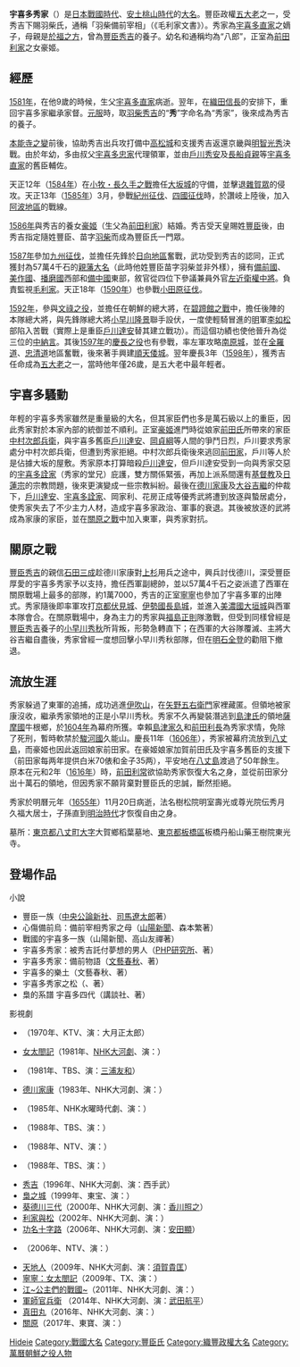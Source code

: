 {{日本武士
|名稱=宇喜多秀家
|圖片名稱=Ukita Hideie.jpg
|圖片大小= 
|圖片說明=宇喜多秀家
|時代=[[安土桃山時代|安土桃山時代]] - [[江戶時代|江戶時代]]前期
|出生日期=[[元龟|元龟]]三年（[[1572年|1572年]]）
|出生地點=
|逝世日期=[[明历|明历]]元年十一月二十日（1655年12月17日）
|逝世地點=
|改名=家氏（初名）→ 秀家 → 成元（号）
|别名=家氏、羽柴秀家、豐臣秀家<br>通称：八郎、備前宰相<br>号：成元、休復/久福
|戒名=尊光院殿秀月久福大居士
|墓所=[[東京都|東京都]]八丈町大賀乡稻場墓地<br>丹船山药王樹院東光寺（東京都[[板橋区|板橋区]]板橋二丁目） 
|官位=[[从三位|从三位]]・[[侍从|侍从]]、[[参議|参議]]、[[左近衛權中將|左近衛權中將]]<br>->[[权中納言|权中納言]] 
|幕府職位=
|主君=[[豐臣秀吉|豐臣秀吉]]→[[豐臣秀賴|秀賴]]
|藩=
|氏族=[[宇喜多氏|宇喜多氏]]（[[羽柴氏|羽柴氏]]、豐臣氏）
|父母=父：[[宇喜多直家|宇喜多直家]]、母：[[法鮮尼|円融院]]<br>养父：豐臣秀吉
|兄弟={{tsl|jp|三浦桃寿丸|三浦桃寿丸}}（異父兄，[[三浦貞勝|三浦貞勝]]之子）、'''秀家'''、{{tsl|jp|宇喜多基家|宇喜多基家}}（直家养子）、{{tsl|jp|容光院|容光院}}等人
|正室={{tsl|jp|豪姫|豪姫}}（[[前田利家|前田利家]]四女，豐臣秀吉养女）
|側室=
|嗣子=[[宇喜多秀高|秀高]]、[[宇喜多秀繼|秀繼]]等人
|嗣女=貞姫、富利姫等人
|養子
|養女=
}}

{{japanese|japanese=宇喜多 秀家|kana=うきた ひでいえ|romaji=Ukita Hideie}}
'''宇喜多秀家'''（{{bd|1572年||1655年|12月17日|}}）是[[日本戰國時代|日本戰國時代]]、[[安土桃山時代|安土桃山時代]]的[[大名_(稱謂)|大名]]。豐臣政權[[五大老|五大老]]之一，受秀吉下賜羽柴氏，通稱「羽柴備前宰相」（《毛利家文書》）。秀家為[[宇喜多直家|宇喜多直家]]之嫡子，母親是[[法鮮尼|於福之方]]，曾為[[豐臣秀吉|豐臣秀吉]]的養子。幼名和通稱均為“八郎”，正室為[[前田利家|前田利家]]之女豪姬。

==經歷==
[[1581年|1581年]]，在他9歲的時候，生父[[宇喜多直家|宇喜多直家]]病逝。翌年，在[[織田信長|織田信長]]的安排下，重回宇喜多家繼承家督。[[元服|元服]]時，取[[羽柴秀吉|羽柴秀吉]]的“'''秀'''”字命名為“秀家”，後來成為秀吉的養子。

[[本能寺之變|本能寺之變]]前後，協助秀吉出兵攻打備中[[高松城|高松城]]和支援秀吉返還京畿與[[明智光秀|明智光秀]]決戰。由於年幼，多由叔父[[宇喜多忠家|宇喜多忠家]]代理領軍，並由[[戶川秀安|戶川秀安]]及[[長船貞親|長船貞親]]等[[宇喜多直家|宇喜多直家]]的舊臣輔佐。

天正12年（[[1584年|1584年]]）在[[小牧・長久手之戰|小牧・長久手之戰]]擔任[[大坂城|大坂城]]的守備，並擊退[[雜賀眾|雜賀眾]]的侵攻。天正13年（[[1585年|1585年]]）3月，參戰[[紀州征伐|紀州征伐]]、[[四國征伐|四國征伐]]時，於讚岐上陸後，加入[[阿波國|阿波地區]]的戰線。

[[1586年|1586年]]與秀吉的養女[[豪姬|豪姬]]（生父為[[前田利家|前田利家]]）結婚。秀吉受天皇賜姓[[豐臣|豐臣]]後，由秀吉指定隨姓豐臣、苗字[[羽柴|羽柴]]而成為豐臣氏一門眾。

[[1587年|1587年]]參加[[九州征伐|九州征伐]]，並擔任先鋒於[[日向國|日向地區]]奮戰，武功受到秀吉的認同，正式獲封為57萬4千石的[[親藩大名|親藩大名]]（此時他姓豐臣苗字羽柴並非外樣），擁有[[備前國|備前國]]、[[美作國|美作國]]、[[播磨國|播磨國]]西部和[[備中國|備中國]]東部，敘官從四位下參議兼員外官[[左近衛權中將|左近衛權中將]]。負責監視[[毛利氏|毛利家]]。天正18年（[[1590年|1590年]]）也參戰[[小田原征伐|小田原征伐]]。

[[1592年|1592年]]，參與[[文祿之役|文祿之役]]，並擔任在朝鮮的總大將，在[[碧蹄館之戰|碧蹄館之戰]]中，擔任後陣的本隊總大將，與先鋒隊總大將[[小早川隆景|小早川隆景]]聯手設伏，一度使輕騎冒進的[[明|明]]軍[[李如松|李如松]]部陷入苦戰（實際上是重臣[[戶川達安|戶川達安]]替其建立戰功）。而這個功績也使他晉升為從三位的[[中納言|中納言]]。其後[[1597年|1597年]]的[[慶長之役|慶長之役]]也有參戰，率左軍攻略[[南原城|南原城]]，並在[[全羅道|全羅道]]、[[忠清道|忠清道]]地區奮戰，後來著手興建[[順天倭城|順天倭城]]。翌年慶長3年（[[1598年|1598年]]），獲秀吉任命成為[[五大老|五大老]]之一，當時他年僅26歲，是五大老中最年輕者。

==宇喜多騷動==
年輕的宇喜多秀家雖然是重量級的大名，但其家臣們也多是萬石級以上的重臣，因此秀家對於本家內部的統御並不順利。正室[[豪姬|豪姬]]進門時從娘家[[前田氏|前田氏]]所帶來的家臣[[中村次郎兵衛|中村次郎兵衛]]，與宇喜多舊臣[[戶川達安|戶川達安]]、[[岡貞綱|岡貞綱]]等人間的爭鬥日烈，戶川要求秀家處分中村次郎兵衛，但遭到秀家拒絕。中村次郎兵衛後來逃回[[前田氏|前田家]]，戶川等人於是佔據大坂的屋敷。秀家原本打算暗殺[[戶川達安|戶川達安]]，但戶川達安受到一向與秀家交惡的[[宇喜多詮家|宇喜多詮家]]（秀家的堂兄）庇護，雙方關係緊張，再加上派系間還有[[基督教|基督教]]及[[日蓮宗|日蓮宗]]的宗教問題，後來更演變成一些宗教糾紛。最後在[[德川家康|德川家康]]及[[大谷吉繼|大谷吉繼]]的仲裁下，[[戶川達安|戶川達安]]、[[宇喜多詮家|宇喜多詮家]]、岡家利、花房正成等優秀武將遭到放逐與蟄居處分，使秀家失去了不少主力人材，造成宇喜多家政治、軍事的衰退。其後被放逐的武將成為家康的家臣，並在[[關原之戰|關原之戰]]中加入東軍，與秀家對抗。

==關原之戰==
[[豐臣秀吉|豐臣秀吉]]的親信[[石田三成|石田三成]]趁德川家康對[[上杉氏|上杉]]用兵之途中，興兵討伐德川，深受豐臣厚愛的宇喜多秀家予以支持，擔任西軍副總帥，並以57萬4千石之姿派遣了西軍在關原戰場上最多的部隊，約1萬7000，秀吉的正室[[寧寧|寧寧]]也參加了宇喜多軍的出陣式。秀家隨後即率軍攻打[[京都|京都]][[伏見城|伏見城]]、[[伊勢國|伊勢國]][[長島城|長島城]]，並進入[[美濃國|美濃國]][[大垣城|大垣城]]與西軍本隊會合。在關原戰場中，身為主力的秀家與[[福島正則|福島正則]]隊激戰，但受到同樣曾經是[[豐臣秀吉|豐臣秀吉]]養子的[[小早川秀秋|小早川秀秋]]所背叛，形勢急轉直下；在西軍的大谷隊覆滅、主將大谷吉繼自盡後，秀家曾經一度想回擊小早川秀秋部隊，但在[[明石全登|明石全登]]的勸阻下撤退。

==流放生涯==
秀家躲過了東軍的追捕，成功逃進[[伊吹山|伊吹山]]，在[[矢野五右衛門|矢野五右衛門]]家裡藏匿。但領地被家康沒收，繼承秀家領地的正是小早川秀秋。秀家不久再變裝潛逃到[[島津氏|島津氏]]的領地[[薩摩國|薩摩國]]牛根鄉，於[[1604年|1604年]]為幕府所獲。幸賴[[島津忠恆|島津家久]]和[[前田利長|前田利長]]為秀家求情，免除了死刑，暫時軟禁於[[駿河國|駿河國]]久能山。慶長11年（[[1606年|1606年]]），秀家被幕府流放到[[八丈島|八丈島]]，而豪姬也因此返回娘家前田家。在豪姬娘家加賀前田氏及宇喜多舊臣{{tsl|ja|花房正成}}的支援下（前田家每两年提供白米70俵和金子35两），平安地在[[八丈島|八丈島]]渡過了50年餘生。原本在元和2年（[[1616年|1616年]]）時，[[前田利常|前田利常]]欲協助秀家恢復大名之身，並從前田家分出十萬石的領地，但因秀家不願背棄對豐臣氏的忠誠，斷然拒絕。

秀家於明曆元年（[[1655年|1655年]]）11月20日病逝，法名樹松院明室壽光或尊光院伝秀月久福大居士，子孫直到[[明治時代|明治時代]]才恢復自由之身。

墓所：[[東京都|東京都]][[八丈町|八丈町]][[大字_(行政區劃)|大字]]大賀鄉稻葉墓地、[[東京都|東京都]][[板橋區_(日本)|板橋區]]板橋丹船山藥王樹院東光寺。

== 登場作品 ==
;小說
*豐臣一族（[[中央公論新社|中央公論新社]]、[[司馬遼太郎|司馬遼太郎]]著）
*心傷備前烏：備前宰相秀家之母（[[山陽新聞|山陽新聞]]、森本繁著）
*戰國的宇喜多一族（山陽新聞、高山友禪著）
*宇喜多秀家：被秀吉託付夢想的男人（[[PHP研究所|PHP研究所]]、{{tsl|ja|野村敏雄}}著）
*宇喜多秀家：備前物語（[[文藝春秋|文藝春秋]]、{{tsl|ja|津本陽}}著）
*宇喜多的樂土（文藝春秋、{{tsl|ja|木下昌輝}}著）
*宇喜多秀家之松（{{tsl|ja|論創社}}、{{tsl|ja|縞田七重}}著）
*梟的系譜 宇喜多四代（講談社、{{tsl|ja|上田秀人}}著）

;影視劇
*{{tsl|ja|大坂城の女|大坂城之女}}（1970年、KTV、演：大月正太郎）
*[[女太閤記|女太閤記]]（1981年、[[NHK大河劇|NHK大河劇]]、演：{{tsl|ja|阪本良介}}）
*{{tsl|ja|関ヶ原 (テレビドラマ)|關原 (電視劇)|關原}}（1981年、TBS、演：[[三浦友和|三浦友和]]）
*[[德川家康_(大河劇)|德川家康]]（1983年、NHK大河劇、演：{{tsl|ja|浜田光夫|濱田光夫}}）
*{{tsl|ja|真田太平記 (テレビドラマ)|真田太平記 (電視劇)|真田太平記}}（1985年、NHK水曜時代劇、演：{{tsl|ja|石濱朗}}）
*{{tsl|ja|豊臣家の人々#映像作品|燃放愛情的戰國女子}}（1988年、TBS、演：{{tsl|ja|野村宏伸}}）
*{{tsl|ja|女たちの百万石|女子們的百萬石}}（1988年、NTV、演：{{tsl|ja|田中健 (俳優)|田中健 (演員)|田中健}}）
*{{tsl|ja|徳川家康 (1988年のテレビドラマ)|德川家康 (1988年電視劇)|德川家康}}（1988年、TBS、演：{{tsl|ja|五代高之}}）
*[[秀吉_(大河劇)|秀吉]]（1996年、NHK大河劇、演：西手武）
*[[梟之城#梟之城_owl's_castle|梟之城]]（1999年、東宝、演：{{tsl|ja|櫻木誠}}）
*[[葵德川三代|葵德川三代]]（2000年、NHK大河劇、演：[[香川照之|香川照之]]）
*[[利家與松|利家與松]]（2002年、NHK大河劇、演：{{tsl|ja|芦田昌太郎}}）
*[[功名十字路_(大河劇)|功名十字路]]（2006年、NHK大河劇、演：[[安田顯|安田顯]]）
*{{tsl|ja|戦国自衛隊・関ヶ原の戦い|戰國自衛隊・關原之戰}}（2006年、NTV、演：{{tsl|ja|大沢樹生|大澤樹生}}）
*[[天地人_(大河劇)|天地人]]（2009年、NHK大河劇、演：[[須賀貴匡|須賀貴匡]]）
*[[寧寧：女太閤記|寧寧：女太閤記]]（2009年、TX、演：{{lang|ja|小笹リズム}}）
*[[江~公主們的戰國~|江~公主們的戰國~]]（2011年、NHK大河劇、演：{{tsl|ja|斉藤悠|齊藤悠}}）
*[[軍師官兵衛|軍師官兵衛]] （2014年、NHK大河劇、演：[[武田航平|武田航平]]）
*[[真田丸_(大河劇)|真田丸]]（2016年、NHK大河劇、演：{{tsl|ja|高橋和也}}）
*[[關原之戰_(電影)|關原]]（2017年、東寶、演：{{tsl|ja|生島翔}}）

{{豐臣政權}}
{{Authority control}}
{{DEFAULTSORT:Ukita, Hideie}}
[[Category:宇喜多氏|Hideie]]
[[Category:戰國大名|Category:戰國大名]]
[[Category:豐臣氏|Category:豐臣氏]]
[[Category:織豐政權大名|Category:織豐政權大名]]
[[Category:萬曆朝鮮之役人物|Category:萬曆朝鮮之役人物]]